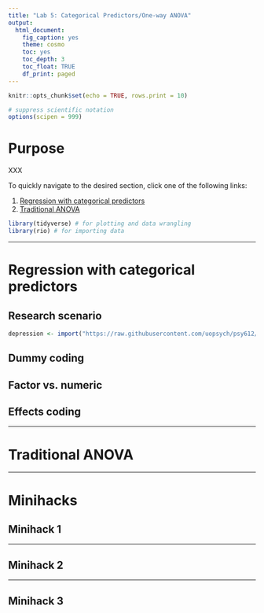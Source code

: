 ```yaml
---
title: "Lab 5: Categorical Predictors/One-way ANOVA"
output: 
  html_document: 
    fig_caption: yes
    theme: cosmo
    toc: yes
    toc_depth: 3
    toc_float: TRUE
    df_print: paged
---
```


```r
knitr::opts_chunk$set(echo = TRUE, rows.print = 10)

# suppress scientific notation
options(scipen = 999)
```


# Purpose

XXX

To quickly navigate to the desired section, click one of the following links:

1. [Regression with categorical predictors](#regression)
1. [Traditional ANOVA](#anova)

```r
library(tidyverse) # for plotting and data wrangling
library(rio) # for importing data
```

***

# Regression with categorical predictors{#regression}

## Research scenario

```r
depression <- import("https://raw.githubusercontent.com/uopsych/psy612/master/labs/lab-5/data/depression.csv")
```

## Dummy coding

## Factor vs. numeric

## Effects coding

***

# Traditional ANOVA{#anova}


***

# Minihacks


## Minihack 1

***

## Minihack 2

***

## Minihack 3